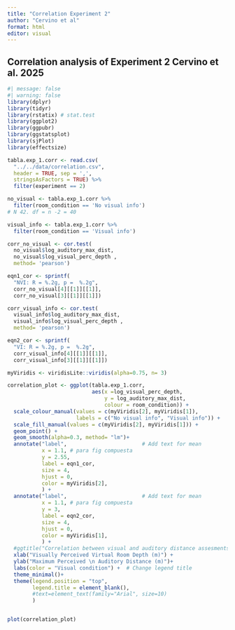 ```yaml
---
title: "Correlation Experiment 2"
author: "Cervino et al"
format: html
editor: visual
---
```


## Correlation analysis of Experiment 2 Cervino et al. 2025

```r
#| message: false
#| warning: false
library(dplyr)
library(tidyr)
library(rstatix) # stat.test
library(ggplot2)
library(ggpubr)
library(ggstatsplot)
library(sjPlot)
library(effectsize)
```

```r
tabla.exp_1.corr <- read.csv(
  "../../data/correlation.csv", 
  header = TRUE, sep = ',',
  stringsAsFactors = TRUE) %>%
  filter(experiment == 2)

no_visual <- tabla.exp_1.corr %>%
  filter(room_condition == 'No visual info')
# N 42. df = n -2 = 40

visual_info <- tabla.exp_1.corr %>%
  filter(room_condition == 'Visual info')

corr_no_visual <- cor.test(
  no_visual$log_auditory_max_dist,
  no_visual$log_visual_perc_depth , 
  method= 'pearson')

eqn1_cor <- sprintf(
  "NVI: R = %.2g, p =  %.2g",
  corr_no_visual[4][[1]][[1]],
  corr_no_visual[3][[1]][[1]])

corr_visual_info <- cor.test(
  visual_info$log_auditory_max_dist,
  visual_info$log_visual_perc_depth , 
  method= 'pearson')

eqn2_cor <- sprintf(
  "VI: R = %.2g, p =  %.2g",
  corr_visual_info[4][[1]][[1]],
  corr_visual_info[3][[1]][[1]])

myViridis <- viridisLite::viridis(alpha=0.75, n= 3)

correlation_plot <- ggplot(tabla.exp_1.corr, 
                           aes(x =log_visual_perc_depth, 
                               y = log_auditory_max_dist,
                               colour = room_condition)) +
  scale_colour_manual(values = c(myViridis[2], myViridis[1]),
                      labels = c("No visual info", "Visual info")) +
  scale_fill_manual(values = c(myViridis[2], myViridis[1])) +
  geom_point() +
  geom_smooth(alpha=0.3, method= "lm")+
  annotate("label",                        # Add text for mean
           x = 1.1, # para fig compuesta
           y = 2.55,
           label = eqn1_cor,
           size = 4,
           hjust = 0,
           color = myViridis[2],
           ) +
  annotate("label",                        # Add text for mean
           x = 1.1, # para fig compuesta
           y = 3,
           label = eqn2_cor,
           size = 4,
           hjust = 0,
           color = myViridis[1],
           ) +
  #ggtitle("Correlation between visual and auditory distance assesments (log log)") +
  xlab("Visually Perceived Virtual Room Depth (m)") +
  ylab("Maximum Perceived \n Auditory Distance (m)")+
  labs(color = "Visual condition") +  # Change legend title
  theme_minimal()+
  theme(legend.position = "top",
        legend.title = element_blank(),
        #text=element_text(family="Arial", size=10)
        ) 


plot(correlation_plot)
```
